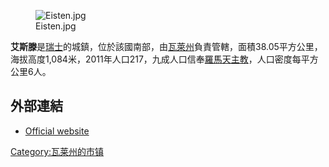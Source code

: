 [[Image:Eisten.jpg|right]]

'''艾斯滕'''是[[瑞士|瑞士]]的城鎮，位於該國南部，由[[瓦萊州|瓦萊州]]負責管轄，面積38.05平方公里，海拔高度1,084米，2011年人口217，九成人口信奉[[羅馬天主教|羅馬天主教]]，人口密度每平方公里6人。

==外部連結==
* [http://www.eisten.ch Official website] {{de icon}}

{{Switzerland-geo-stub}}
[[Category:瓦莱州的市镇|Category:瓦莱州的市镇]]